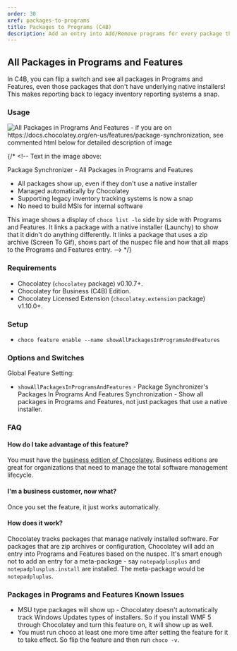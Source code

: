---
order: 30
xref: packages-to-programs
title: Packages to Programs (C4B)
description: Add an entry into Add/Remove programs for every package that is under Chocolatey management
---

## All Packages in Programs and Features

In C4B, you can flip a switch and see all packages in Programs and Features, even those packages that don't have underlying native installers! This makes reporting back to legacy inventory reporting systems a snap.

### Usage

![All Packages in Programs And Features - if you are on https://docs.chocolatey.org/en-us/features/package-synchronization, see commented html below for detailed description of image](/images/features/features_packages_in_programs_and_features.png)

{/* <!--
Text in the image above:

Package Synchronizer - All Packages in Programs and Features

- All packages show up, even if they don't use a native installer
- Managed automatically by Chocolatey
- Supporting legacy inventory tracking systems is now a snap
- No need to build MSIs for internal software

This image shows a display of `choco list -lo` side by side with Programs and Features. It links a package with a native installer (Launchy) to show that it didn't do anything differently. It links a package that uses a zip archive (Screen To Gif), shows part of the nuspec file and how that all maps to the Programs and Features entry.
--> */}

### Requirements

* Chocolatey (`chocolatey` package) v0.10.7+.
* Chocolatey for Business (C4B) Edition.
* Chocolatey Licensed Extension (`chocolatey.extension` package) v1.10.0+.

### Setup

* `choco feature enable --name showAllPackagesInProgramsAndFeatures`

### Options and Switches

 Global Feature Setting:

 * `showAllPackagesInProgramsAndFeatures` - Package Synchronizer's Packages In Programs And Features Synchronization - Show all packages in Programs and Features, not just packages that use a native installer.

### FAQ

#### How do I take advantage of this feature?

You must have the [business edition of Chocolatey](https://chocolatey.org/pricing). Business editions are great for organizations that need to manage the total software management lifecycle.

#### I'm a business customer, now what?

Once you set the feature, it just works automatically.

#### How does it work?

Chocolatey tracks packages that manage natively installed software. For packages that are zip archives or configuration, Chocolatey will add an entry into Programs and Features based on the nuspec. It's smart enough not to add an entry for a meta-package - say `notepadplusplus` and `notepadplusplus.install` are installed. The meta-package would be `notepadpluplus`.

### Packages in Programs and Features Known Issues

* MSU type packages will show up - Chocolatey doesn't automatically track Windows Updates types of installers. So if you install WMF 5 through Chocolatey and turn this feature on, it will show up as well.
* You must run choco at least one more time after setting the feature for it to take effect. So flip the feature and then run `choco -v`.
